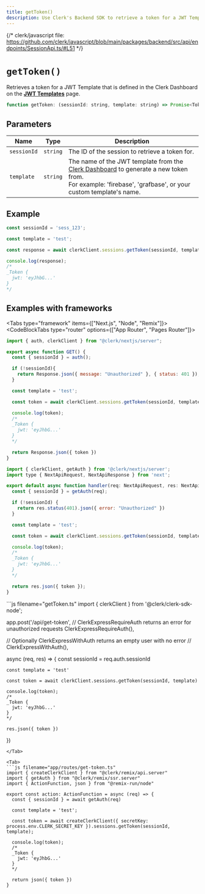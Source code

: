 ```yaml
---
title: getToken()
description: Use Clerk's Backend SDK to retrieve a token for a JWT Template that is defined in the Clerk Dashboard.
---
```


{/* clerk/javascript file: https://github.com/clerk/javascript/blob/main/packages/backend/src/api/endpoints/SessionApi.ts/#L51 */}

# `getToken()`

Retrieves a token for a JWT Template that is defined in the Clerk Dashboard on the **[JWT Templates](https://dashboard.clerk.com/last-active?path=jwt-templates)** page.

```js
function getToken: (sessionId: string, template: string) => Promise<Token>;
```

## Parameters

| Name | Type | Description |
| --- | --- | --- |
| `sessionId` | `string` | The ID of the session to retrieve a token for. |
| `template` | `string` | The name of the JWT template from the [Clerk Dashboard](https://dashboard.clerk.com/last-active?path=jwt-templates) to generate a new token from.<br/>For example: 'firebase', 'grafbase', or your custom template's name. |

## Example

```js
const sessionId = 'sess_123';

const template = 'test';

const response = await clerkClient.sessions.getToken(sessionId, template);

console.log(response);
/*
_Token {
  jwt: 'eyJhbG...'
}
*/
```

## Examples with frameworks

<Tabs type="framework" items={["Next.js", "Node", "Remix"]}>
<Tab>
<CodeBlockTabs type="router" options={["App Router", "Pages Router"]}>
```js filename="app/api/get-token-example/route.ts"
import { auth, clerkClient } from "@clerk/nextjs/server";

export async function GET() {
  const { sessionId } = auth();

  if (!sessionId){
    return Response.json({ message: "Unauthorized" }, { status: 401 });
  }

  const template = 'test';

  const token = await clerkClient.sessions.getToken(sessionId, template)

  console.log(token);
  /*
  _Token {
    jwt: 'eyJhbG...'
  }
  */

  return Response.json({ token })
}
```

```js filename="pages/api/getToken.ts"
import { clerkClient, getAuth } from '@clerk/nextjs/server';
import type { NextApiRequest, NextApiResponse } from 'next';

export default async function handler(req: NextApiRequest, res: NextApiResponse) {
  const { sessionId } = getAuth(req);

  if (!sessionId) {
    return res.status(401).json({ error: "Unauthorized" })
  }

  const template = 'test';

  const token = await clerkClient.sessions.getToken(sessionId, template);

  console.log(token);
  /*
  _Token {
    jwt: 'eyJhbG...'
  }
  */

  return res.json({ token });
}
```
</CodeBlockTabs>
</Tab>

<Tab>
```js filename="getToken.ts"
import { clerkClient } from '@clerk/clerk-sdk-node';

app.post('/api/get-token',
  // ClerkExpressRequireAuth returns an error for unauthorized requests
  ClerkExpressRequireAuth(),

  // Optionally ClerkExpressWithAuth returns an empty user with no error
  // ClerkExpressWithAuth(),

  async (req, res) => {
    const sessionId = req.auth.sessionId

    const template = 'test'

    const token = await clerkClient.sessions.getToken(sessionId, template)

    console.log(token);
    /*
    _Token {
      jwt: 'eyJhbG...'
    }
    */

    res.json({ token })
  })
```
</Tab>

<Tab>
```js filename="app/routes/get-token.ts"
import { createClerkClient } from "@clerk/remix/api.server"
import { getAuth } from "@clerk/remix/ssr.server"
import { ActionFunction, json } from "@remix-run/node"

export const action: ActionFunction = async (req) => {
  const { sessionId } = await getAuth(req)

  const template = 'test';

  const token = await createClerkClient({ secretKey: process.env.CLERK_SECRET_KEY }).sessions.getToken(sessionId, template);

  console.log(token);
  /*
  _Token {
    jwt: 'eyJhbG...'
  }
  */

  return json({ token })
}
```
</Tab>
</Tabs>
